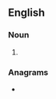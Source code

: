 {{also|étalons}}
==English==

===Noun===
{{head|en|noun plural form}}

# {{plural of|etalon|lang=en}}

===Anagrams===
* {{anagrams|en|a=aelnost|Salento|alonest|lean-tos|loanest|tolanes}}